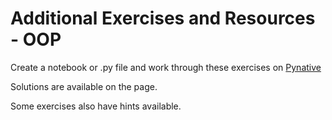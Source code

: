 # Additional Exercises and Resources - OOP

Create a notebook or .py file and work through these exercises on
[Pynative](https://pynative.com/python-object-oriented-programming-oop-exercise/)

Solutions are available on the page.

Some exercises also have hints available.
